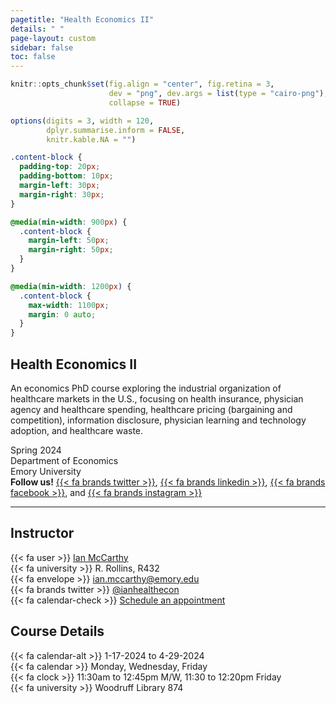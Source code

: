 ```yaml
---
pagetitle: "Health Economics II"
details: " "
page-layout: custom
sidebar: false
toc: false
---
```


```r
knitr::opts_chunk$set(fig.align = "center", fig.retina = 3,
                      dev = "png", dev.args = list(type = "cairo-png"),
                      collapse = TRUE)

options(digits = 3, width = 120,
        dplyr.summarise.inform = FALSE,
        knitr.kable.NA = "")
```


```css
.content-block {
  padding-top: 20px;
  padding-bottom: 10px;
  margin-left: 30px;
  margin-right: 30px;
}

@media(min-width: 900px) {
  .content-block {
    margin-left: 50px;
    margin-right: 50px;
  }
}

@media(min-width: 1200px) {
  .content-block {
    max-width: 1100px;
    margin: 0 auto;
  }
}

```


::: {.content-block}

# Health Economics II

::: {.text-secondary .fs-4}

An economics PhD course exploring the industrial organization of healthcare markets in the U.S., focusing on health insurance, physician agency and healthcare spending, healthcare pricing (bargaining and competition), information disclosure, physician learning and technology adoption, and healthcare waste.

Spring 2024<br>
Department of Economics<br>
Emory University<br>
**Follow us!** [{{< fa brands twitter >}}](https://twitter.com/emoryeconomics), [{{< fa brands linkedin >}}](https://www.linkedin.com/company/emory-university-department-of-economics), [{{< fa brands facebook >}}](https://www.facebook.com/EmoryEcon/), and [{{< fa brands instagram >}}](https://www.instagram.com/econemory/)


:::


---

::: {.grid}

::: {.g-col-6}


## Instructor

{{< fa user >}} [Ian McCarthy](https://www.ianmccarthyecon.com)<br>
{{< fa university >}} R. Rollins, R432<br>
{{< fa envelope >}} [ian.mccarthy@emory.edu](mailto:ian.mccarthy@emory.edu)<br>
{{< fa brands twitter >}} [\@ianhealthecon](https://twitter.com/ianhealthecon)<br>
{{< fa calendar-check >}} [Schedule an appointment](https://mccarthy-meetings.youcanbook.me/)

:::

::: {.g-col-6}


## Course Details

{{< fa calendar-alt >}} 1-17-2024 to 4-29-2024<br>
{{< fa calendar >}} Monday, Wednesday, Friday<br>
{{< fa clock >}} 11:30am to 12:45pm M/W, 11:30 to 12:20pm Friday<br>
{{< fa university >}} Woodruff Library 874

:::

:::

:::
